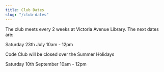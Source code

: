 ```yaml
---
title: Club Dates
slug: "/club-dates"
---
```


The club meets every 2 weeks at Victoria Avenue Library. The next dates are:

Saturday 23th July 10am - 12pm

Code Club will be closed over the Summer Holidays

Saturday 10th September 10am - 12pm